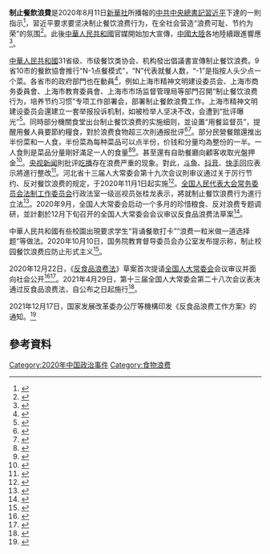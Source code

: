 '''制止餐飲浪費'''是2020年8月11日[[新華社|新華社]]所播報的[[中共中央總書記|中共中央總書記]][[習近平|習近平]]下達的一則指示<ref>{{cite news |title=习近平对制止餐饮浪费行为作出重要指示 |url=http://www.xinhuanet.com/politics/2020-08/11/c_1126353377.htm |publisher=新華網 |accessdate=2020-08-16 |archive-date=2020-12-13 |archive-url=https://web.archive.org/web/20201213182541/http://www.xinhuanet.com/politics/2020-08/11/c_1126353377.htm |dead-url=no }}</ref>，習近平要求要坚决制止餐饮浪费行为，在全社会营造“浪费可耻、节约为荣”的氛围<ref>{{cite news |title=习近平下令制止餐饮浪费，吃播节目首当其冲几乎全面下架 |url=https://www.storm.mg/lifestyle/2940323 |publisher=中央社 |accessdate=2020-08-16 |archive-date=2020-12-13 |archive-url=https://web.archive.org/web/20201213182533/https://www.storm.mg/lifestyle/2940323 |dead-url=no }}</ref>。此後[[中華人民共和國|中華人民共和國]]官媒開始加大宣傳，[[中國大陸|中國大陸]]各地陸續跟進響應<ref>{{cite news |title=習近平下令制止餐飲浪費 中國再啟「光盤行動」 |url=https://www.cna.com.tw/news/acn/202008120037.aspx |publisher=中央社 |accessdate=2020-08-16 |archive-date=2020-12-13 |archive-url=https://web.archive.org/web/20201213182550/https://www.cna.com.tw/news/acn/202008120037.aspx |dead-url=no }}</ref>。

[[中華人民共和國|中華人民共和國]]31省级、市级餐饮类协会、机构發出倡議書宣傳制止餐饮浪费。9省10市的餐飲協會推行“N-1点餐模式”，“N”代表就餐人数，“-1”是指按人头少点一个菜。各省市的政府部門也在動員<ref>{{cite news |title=向餐饮浪费说“不” 上海有了新动作 |url=http://finance.eastmoney.com/a/202008181597289587.html |publisher=東方網 |accessdate=2020-08-18 |archive-date=2020-12-13 |archive-url=https://web.archive.org/web/20201213182556/http://finance.eastmoney.com/a/202008181597289587.html |dead-url=no }}</ref>，例如上海市精神文明建设委员会、上海市商务委員會、上海市教育委員會、上海市市场监督管理局等部門召開“制止餐饮浪费行为，培养节约习惯”专项工作部署会，部署制止餐飲浪費工作。上海市精神文明建设委员会還建立一套举报投诉机制，如被检举人坚决不改，会遭到“批评曝光”<ref>{{cite news|title=响应习“禁浪费”设举报机制 红卫兵再现上海？|url=https://www.rfa.org/mandarin/yataibaodao/jingmao/gf1-08182020082833.html|publisher=自由亞洲電台|accessdate=2020-08-19|archive-date=2020-12-13|archive-url=https://web.archive.org/web/20201213182556/https://www.rfa.org/mandarin/yataibaodao/jingmao/gf1-08182020082833.html|dead-url=no}}</ref>。同時部分機關食堂出台制止餐饮浪费的实施细则，並设置“用餐监督员”，提醒用餐人員要節約糧食，對於浪费食物超三次則通报批评<ref>{{cite news |title=各地机关食堂制止餐饮浪费：设置监督员，推行N-1模式 |url=http://www.chinanews.com/gn/2020/08-16/9266257.shtml |publisher=澎湃新聞 |accessdate=2020-08-16 |archive-date=2020-12-13 |archive-url=https://web.archive.org/web/20201213182608/http://www.chinanews.com/gn/2020/08-16/9266257.shtml |dead-url=no }}</ref><ref>{{cite news |title=北青报：让“N-1点餐”节约模式成为新时尚 |url=http://opinion.people.com.cn/n1/2020/0813/c1003-31820600.html |publisher=北京青年报 |accessdate=2020-08-16 |archive-date=2020-12-13 |archive-url=https://web.archive.org/web/20201213182559/http://opinion.people.com.cn/n1/2020/0813/c1003-31820600.html |dead-url=no }}</ref>。部分民營餐館還推出半份菜和一人食，半份菜為每种菜品可以点半份，价钱和分量均為整份的一半。一人食則是菜品分量剛好滿足一人的食量<ref>{{cite news |title=快看！国家制止餐饮浪费将立法，你的消费习惯要改了 |url=http://www.chinanews.com/gn/2020/08-14/9264562.shtml |publisher=中新經緯 |accessdate=2020-08-16 |archive-date=2020-12-13 |archive-url=https://web.archive.org/web/20201213182614/http://www.chinanews.com/gn/2020/08-14/9264562.shtml |dead-url=no }}</ref><ref>{{cite news |title=惜食一计 定制一人餐、小份菜，丰富菜色和节俭用餐不矛盾 |url=http://newsxmwb.xinmin.cn/chengsh/2020/08/16/31787392.html |publisher=新民晚報 |accessdate=2020-08-16 |archive-date=2020-12-13 |archive-url=https://web.archive.org/web/20201213182626/http://newsxmwb.xinmin.cn/chengsh/2020/08/16/31787392.html |dead-url=no }}</ref>。甚至還有自助餐廳向顧客收取光盤押金<ref>{{cite news |title=上海餐饮业出招减少浪费 部分自助餐厅收“光盘押金” |url=http://www.chinanews.com/cj/shipin/cns/2020/08-21/news866052.shtml |accessdate=2020-09-04 |archive-date=2020-12-13 |archive-url=https://web.archive.org/web/20201213182611/http://www.chinanews.com/cj/shipin/cns/2020/08-21/news866052.shtml |dead-url=no }}</ref>。[[央视新闻|央视新闻]]則批评[[吃播|吃播]]存在浪费严重的现象。對此，[[斗鱼|斗鱼]]、[[抖音|抖音]]、[[快手_(軟體)|快手]]回应表示將進行整改<ref>{{cite news |title=抖音、快手回应吃播浪费严重现象：一经发现将处罚 |url=https://tech.sina.com.cn/i/2020-08-13/doc-iivhuipn8438585.shtml |publisher=新浪科技 |accessdate=2020-08-16 |archive-date=2020-12-13 |archive-url=https://web.archive.org/web/20201213182618/https://tech.sina.com.cn/i/2020-08-13/doc-iivhuipn8438585.shtml |dead-url=no }}</ref>。河北省十三届人大常委会第十九次会议則审议通过关于厉行节约、反对餐饮浪费的规定，于2020年11月1日起实施<ref>{{cite news |title=河北立法制止餐饮浪费 |url=https://www.sohu.com/a/420570325_162758 |accessdate=2020-09-27 |archive-date=2020-12-13 |archive-url=https://web.archive.org/web/20201213182621/https://www.sohu.com/a/420570325_162758 |dead-url=no }}</ref>。[[全国人民代表大会常务委员会法制工作委员会|全国人民代表大会常务委员会法制工作委员会]]行政法室一级巡视员张桂龙表示，將就制止餐饮浪费行为進行立法<ref>{{cite news |title=全国人大常委会法工委：制止餐饮浪费行为，将在法律制定修改中作出有针对性规定 |url=http://www.xinhuanet.com/politics/2020-08/13/c_1126364266.htm |publisher=新華網 |accessdate=2020-08-16 |archive-date=2020-12-13 |archive-url=https://web.archive.org/web/20201213182621/http://www.xinhuanet.com/politics/2020-08/13/c_1126364266.htm |dead-url=no }}</ref>。2020年9月，全国人大常委会启动一个多月的珍惜粮食、反对浪费专题调研，並計劃於12月下旬召开的全国人大常委会会议审议反食品浪费法草案<ref>{{cite news |title=反食品浪费法草案要来了 |url=http://www.xhby.net/index/202011/t20201127_6890872.shtml |accessdate=2020-11-28 |archive-date=2020-12-13 |archive-url=https://web.archive.org/web/20201213182622/http://www.xhby.net/index/202011/t20201127_6890872.shtml |dead-url=no }}</ref>。

中華人民共和國有些校園出現要求学生“背诵餐歌打卡”“浪费一粒米做一道选择题”等做法。2020年10月10日，国务院教育督导委员会办公室发布提示称，制止校园餐饮浪费应防止形式主义<ref>{{cite news |title=背诵餐歌打卡、浪费罚做题？国务院教育督导委：制止浪费别走偏 |url=http://www.bjnews.com.cn/edu/2020/10/10/776263.html |accessdate=2020-10-10 |archive-date=2020-12-13 |archive-url=https://web.archive.org/web/20201213183555/http://www.bjnews.com.cn/edu/2020/10/10/776263.html |dead-url=no }}</ref>。

2020年12月22日，《[[中华人民共和国反食品浪费法|反食品浪费法]]》草案首次提请[[全国人大常委会|全国人大常委会]]会议审议并面向社会公开<ref>{{cite web |title=反食品浪费法草案首次公开 |url=http://m.yunnan.cn/system/2020/12/23/031194805.shtml |website=云南网 |accessdate=2020-12-23}}</ref><ref>{{cite web |title=反食品浪费要立法了，今后“下馆子”要注意啥？ |url=http://www.xinhuanet.com/2020-12/22/c_1126893500.htm |website=新华网 |accessdate=2020-12-23 |date=2020-12-22 |archive-date=2020-12-23 |archive-url=https://web.archive.org/web/20201223053719/http://www.xinhuanet.com/2020-12/22/c_1126893500.htm |dead-url=no }}</ref>。2021年4月29日，第十三届全国人大常委会第二十八次会议表决通过反食品浪费法，自公布之日起施行<ref>{{cite news |title=权威快报丨反食品浪费法通过 |url=http://www.xinhuanet.com/politics/2021-04/29/c_1127389994.htm |accessdate=2021-04-29 |work=新华社微博 |date=2021-04-29 |archive-date=2021-05-02 |archive-url=https://web.archive.org/web/20210502013247/http://www.xinhuanet.com/politics/2021-04/29/c_1127389994.htm |dead-url=no }}</ref>。

2021年12月17日，国家发展改革委办公厅等機構印发《反食品浪费工作方案》的通知。<ref>{{cite news |title=国家发改委等多部门印发《反食品浪费工作方案》 |url=https://finance.sina.cn/2021-12-17/detail-ikyakumx4677380.d.html?from=wap |accessdate=2021-12-17 |archive-date=2021-12-17 |archive-url=https://web.archive.org/web/20211217140120/https://finance.sina.cn/2021-12-17/detail-ikyakumx4677380.d.html?from=wap |dead-url=no }}</ref>

== 參考資料 ==
{{Reflist|30em}}

{{習近平}}
[[Category:2020年中国政治事件|Category:2020年中国政治事件]]
[[Category:食物浪费|Category:食物浪费]]